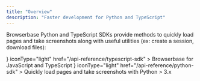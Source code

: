 ```yaml
---
title: "Overview"
description: "Faster development for Python and TypeScript"
---
```


Browserbase Python and TypeScript SDKs provide methods to quickly load pages and
take screenshots along with useful utilities (ex: create a session, download
files):

<CardGroup cols={2}>
  <Card
    title="TypeScript SDK"
    icon={
      <svg
        class="h-6 w-6"
        fill="#eb3720"
        height="40"
        viewBox="0 0 16 16"
        width="40"
        xmlns="http://www.w3.org/2000/svg"
      >
        <path d="M 8 1.0234375 C 7.736875 1.0234375 7.4742344 1.0924687 7.2402344 1.2304688 L 2.7402344 3.8789062 C 2.2832344 4.1469063 2 4.642875 2 5.171875 L 2 11.005859 C 2 11.554859 2.29925 12.059266 2.78125 12.322266 L 4.2558594 13.126953 C 4.4828594 13.250953 4.7286094 13.310547 4.9746094 13.310547 C 5.2386094 13.310547 5.4992812 13.239609 5.7382812 13.099609 C 6.1982812 12.826609 6.4726562 12.344594 6.4726562 11.808594 L 6.4726562 5.4648438 L 5.4726562 5.4648438 L 5.4726562 11.808594 C 5.4726562 12.065594 5.3025156 12.195281 5.2285156 12.238281 C 5.1555156 12.281281 4.959375 12.371047 4.734375 12.248047 L 3.2617188 11.445312 C 3.1007187 11.357312 3 11.188859 3 11.005859 L 3 5.171875 C 3 4.995875 3.0940938 4.8302344 3.2460938 4.7402344 L 7.7460938 2.0917969 C 7.9020937 1.9997969 8.0979062 2.0007969 8.2539062 2.0917969 L 12.753906 4.7402344 C 12.904906 4.8302344 13 4.995875 13 5.171875 L 13 11.009766 C 13 11.189766 12.900234 11.359219 12.740234 11.449219 L 8.2402344 13.900391 C 8.0902344 13.980391 7.9097656 13.980391 7.7597656 13.900391 L 6.8808594 13.419922 C 6.7108594 13.629922 6.5 13.810937 6.25 13.960938 C 6.17 14.010938 6.0897656 14.050078 6.0097656 14.080078 L 7.2792969 14.779297 C 7.5092969 14.899297 7.75 14.960938 8 14.960938 C 8.25 14.960938 8.4907031 14.899297 8.7207031 14.779297 L 13.220703 12.320312 C 13.700703 12.060313 14 11.559766 14 11.009766 L 14 5.171875 C 14 4.642875 13.717719 4.1469062 13.261719 3.8789062 L 8.7617188 1.2304688 C 8.5272187 1.0924688 8.263125 1.0234375 8 1.0234375 z M 9.4511719 5.3183594 C 7.8711719 5.3183594 7.0703125 5.8690781 7.0703125 6.9550781 C 7.0703125 8.1850781 8.4869687 8.3680781 9.1679688 8.4550781 C 9.2659688 8.4680781 9.352875 8.4791875 9.421875 8.4921875 L 9.7207031 8.5449219 C 10.760703 8.7189219 11 8.836875 11 9.171875 C 11 9.333875 10.999172 9.8242188 9.4511719 9.8242188 C 8.1381719 9.8242188 7.8691406 9.4346094 7.8691406 8.8496094 L 6.8691406 8.8496094 C 6.8691406 9.7516094 7.3171719 10.824219 9.4511719 10.824219 C 11.557172 10.824219 12 9.925875 12 9.171875 C 12 7.913875 10.777719 7.7076406 9.8867188 7.5566406 L 9.5996094 7.5078125 C 9.5166094 7.4928125 9.4119219 7.4788438 9.2949219 7.4648438 C 8.6589219 7.3828438 8.0703125 7.2650312 8.0703125 6.9570312 C 8.0703125 6.7340313 8.0691719 6.3193594 9.4511719 6.3183594 C 10.370172 6.3183594 10.837891 6.6207969 10.837891 7.2167969 L 11.837891 7.2167969 C 11.837891 6.2997969 11.209172 5.3183594 9.4511719 5.3183594 z"></path>
      </svg>
    }
    iconType="light"
    href="/api-reference/typescript-sdk"
  >
    Browserbase for JavaScript and TypeScript
  </Card>
  <Card
    title="Python SDK"
    icon={
      <svg
        class="h-6 w-6"
        fill="#eb3720"
        height="40"
        viewBox="0 0 16 16"
        width="40"
        xmlns="http://www.w3.org/2000/svg"
      >
        <path
          clip-rule="evenodd"
          d="M5.00008 2.48333C5.00008 2.28791 5.17329 1.97181 5.75348 1.67407C6.30368 1.39174 7.09756 1.2 8.00008 1.2C8.9026 1.2 9.69648 1.39174 10.2467 1.67407C10.8269 1.97181 11.0001 2.28791 11.0001 2.48333L11 4.49999V4.66666C11 5.4877 10.9478 6.0615 10.8418 6.46743C10.7387 6.86203 10.595 7.06047 10.4316 7.18155C10.2553 7.31215 9.98982 7.40251 9.54728 7.45087C9.10384 7.49934 8.5515 7.5 7.83337 7.5H7.80801C7.20363 7.49999 6.65752 7.49998 6.19769 7.55571C5.72755 7.6127 5.28198 7.73413 4.91686 8.02623C4.54439 8.32421 4.31834 8.74858 4.18424 9.28498C4.06996 9.74209 4.01556 10.3077 4.00296 11H2.48341C2.28799 11 1.97188 10.8268 1.67415 10.2466C1.39181 9.6964 1.20007 8.90252 1.20007 8C1.20007 7.09748 1.39181 6.3036 1.67415 5.7534C1.97188 5.17321 2.28799 5 2.48341 5H4.50008H8.00007V4H5.00008V2.48333ZM2.48341 12H4.00005L4.00008 13.5167C4.00008 14.2877 4.61037 14.8633 5.29693 15.2156C6.01348 15.5833 6.9696 15.8 8.00008 15.8C9.03056 15.8 9.98668 15.5833 10.7032 15.2156C11.3898 14.8633 12.0001 14.2877 12.0001 13.5167V12H13.5167C14.2878 12 14.8634 11.3897 15.2157 10.7031C15.5834 9.9866 15.8001 9.03048 15.8001 8C15.8001 6.96952 15.5834 6.0134 15.2157 5.29685C14.8634 4.61029 14.2878 4 13.5167 4H12.0001L12.0001 2.48334C12.0001 1.71225 11.3898 1.13669 10.7032 0.784379C9.98668 0.416675 9.03056 0.199997 8.00008 0.199997C6.9696 0.199997 6.01348 0.416675 5.29693 0.784379C4.61037 1.13669 4.00008 1.71225 4.00008 2.48333V4H2.48341C1.71232 4 1.13677 4.61029 0.784455 5.29685C0.416751 6.0134 0.200073 6.96952 0.200073 8C0.200073 9.03048 0.416751 9.9866 0.784455 10.7031C1.13677 11.3897 1.71232 12 2.48341 12ZM8.00007 12H11.0001V13.5167C11.0001 13.7121 10.8269 14.0282 10.2467 14.3259C9.69648 14.6083 8.9026 14.8 8.00008 14.8C7.09756 14.8 6.30368 14.6083 5.75348 14.3259C5.17329 14.0282 5.00008 13.7121 5.00008 13.5167L5.00004 11.5L5.00004 11.5L5.00004 11.3333C5.00004 10.5132 5.05211 9.93659 5.15438 9.52752C5.25466 9.12641 5.39319 8.92579 5.54155 8.8071C5.69727 8.68253 5.92878 8.59563 6.31802 8.54845C6.71114 8.5008 7.19784 8.5 7.83337 8.5H7.85761C8.54613 8.50001 9.15215 8.50001 9.65592 8.44495C10.1665 8.38915 10.6406 8.27118 11.0268 7.98511C11.4259 7.68952 11.6676 7.26296 11.8093 6.72007C11.9294 6.26027 11.9844 5.69226 11.9971 5H13.5167C13.7122 5 14.0283 5.17321 14.326 5.7534C14.6083 6.3036 14.8001 7.09748 14.8001 8C14.8001 8.90252 14.6083 9.6964 14.326 10.2466C14.0283 10.8268 13.7122 11 13.5167 11H11.5001H8.00007V12ZM6.2262 3.45245C6.57205 3.45245 6.85242 3.17208 6.85242 2.82622C6.85242 2.48037 6.57205 2.2 6.2262 2.2C5.88035 2.2 5.59998 2.48037 5.59998 2.82622C5.59998 3.17208 5.88035 3.45245 6.2262 3.45245ZM9.77725 13.8045C10.1237 13.8045 10.4045 13.5237 10.4045 13.1773C10.4045 12.8308 10.1237 12.55 9.77725 12.55C9.43083 12.55 9.15 12.8308 9.15 13.1773C9.15 13.5237 9.43083 13.8045 9.77725 13.8045Z"
          fill-rule="evenodd"
        ></path>
      </svg>
    }
    iconType="light"
    href="/api-reference/python-sdk"
  >
    Quickly load pages and take screenshots with Python > 3.x
  </Card>
</CardGroup>
